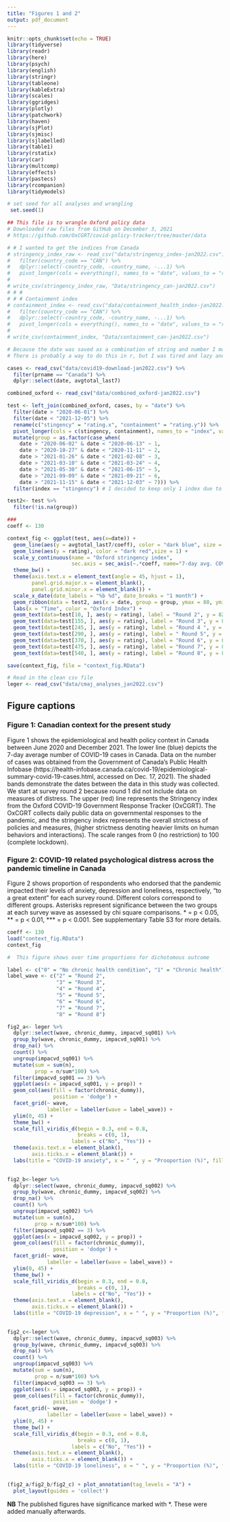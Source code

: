 ```yaml
---
title: "Figures 1 and 2"
output: pdf_document
---
```


```r
knitr::opts_chunk$set(echo = TRUE)
library(tidyverse)
library(readr)
library(here)
library(psych)
library(english)
library(stringr)
library(tableone)
library(kableExtra)
library(scales)
library(ggridges)
library(plotly)
library(patchwork)
library(haven)
library(sjPlot)
library(sjmisc)
library(sjlabelled)
library(table1)
library(rstatix)
library(car)
library(multcomp)
library(effects)
library(pastecs)
library(rcompanion)
library(tidymodels)
```

```r
# set seed for all analyses and wrangling
 set.seed(1)

## This file is to wrangle Oxford policy data
# Downloaded raw files from GitHub on December 3, 2021
# https://github.com/OxCGRT/covid-policy-tracker/tree/master/data

# # I wanted to get the indices from Canada
# stringency_index_raw <- read_csv("data/stringency_index-jan2022.csv") %>%
#   filter(country_code == "CAN") %>%
#   dplyr::select(-country_code, -country_name, -...1) %>%
#   pivot_longer(cols = everything(), names_to = "date", values_to = "rating")
# 
# write_csv(stringency_index_raw, "Data/stringency_can-jan2022.csv")
# # #
# # # Containment index
# containment_index <- read_csv("data/containment_health_index-jan2022.csv") %>%
#   filter(country_code == "CAN") %>%
#   dplyr::select(-country_code, -country_name, -...1) %>%
#   pivot_longer(cols = everything(), names_to = "date", values_to = "rating")
# 
# write_csv(containment_index, "Data/containment_can-jan2022.csv")

# Because the date was saved as a combination of string and number I manually converted to YYYY-MM-DD format for the ease of processing further
# There is probably a way to do this in r, but I was tired and lazy and it was a quick fix

cases <- read_csv("data/covid19-download-jan2022.csv") %>%
  filter(prname == "Canada") %>%
  dplyr::select(date, avgtotal_last7)

combined_oxford <- read_csv("data/combined_oxford-jan2022.csv")

test <- left_join(combined_oxford, cases, by = "date") %>%
  filter(date > "2020-06-01") %>% 
  filter(date < "2021-12-05") %>%
  rename(c("stingency" = "rating.x", "containment" = "rating.y")) %>%
  pivot_longer(cols = c(stingency, containment), names_to = "index", values_to = "rating") %>%
  mutate(group = as.factor(case_when(
    date > "2020-06-02" & date < "2020-06-13" ~ 1,
    date > "2020-10-27" & date < "2020-11-11" ~ 2,
    date > "2021-01-26" & date < "2021-02-08" ~ 3,
    date > "2021-03-10" & date < "2021-03-24" ~ 4,
    date > "2021-05-30" & date < "2021-06-15" ~ 5,
    date > "2021-09-09" & date < "2021-09-21" ~ 6,
    date > "2021-11-15" & date < "2021-12-03" ~ 7))) %>%
  filter(index == "stingency") # I decided to keep only 1 index due to great overlap

test2<- test %>%
  filter(!is.na(group))

###
coeff <- 130

context_fig <- ggplot(test, aes(x=date)) +
  geom_line(aes(y = avgtotal_last7/coeff), color = "dark blue", size = 1) +
  geom_line(aes(y = rating), color = "dark red",size = 1) +
  scale_y_continuous(name = "Oxford stringency index",
                     sec.axis = sec_axis(~.*coeff, name="7-day avg. COVID-19 cases"))+
  theme_bw() +
  theme(axis.text.x = element_text(angle = 45, hjust = 1),
        panel.grid.major.x = element_blank(),
        panel.grid.minor.x = element_blank()) +
  scale_x_date(date_labels = "%b %d", date_breaks = "1 month") +
  geom_ribbon(data = test2, aes(x = date, group = group, ymax = 80, ymin = 0), fill = "dark gray", alpha = 0.5) +
  labs(x = "Time", color = "Oxford Index") +
  geom_text(data=test[10, ], aes(y = rating), label = "Round 2", y = 82, size = 3) +
  geom_text(data=test[155, ], aes(y = rating), label = "Round 3", y = 82, size = 3) +
  geom_text(data=test[245, ], aes(y = rating), label = "Round 4 ", y = 82, size = 3) +
  geom_text(data=test[290, ], aes(y = rating), label = " Round 5", y = 82, size = 3) +
  geom_text(data=test[370, ], aes(y = rating), label = "Round 6", y = 82, size = 3) +
  geom_text(data=test[475, ], aes(y = rating), label = "Round 7", y = 82, size = 3) +
  geom_text(data=test[540, ], aes(y = rating), label = "Round 8", y = 82, size = 3)

save(context_fig, file = "context_fig.RData")
```

```r
# Read in the clean csv file
leger <- read_csv("data/cmaj_analyses_jan2022.csv")

```

## Figure captions

### Figure 1: Canadian context for the present study

Figure 1 shows the epidemiological and health policy context in Canada between June 2020 and December 2021. The lower line (blue) depicts the 7-day average number of COVID-19 cases in Canada. Data on the number of cases was obtained from the Government of Canada’s Public Health Infobase (https://health-infobase.canada.ca/covid-19/epidemiological-summary-covid-19-cases.html, accessed on Dec. 17, 2021).  The shaded bands demonstrate the dates between the data in this study was collected. We start at survey round 2 because round 1 did not include data on measures of distress. The upper (red) line represents the Stringency index from the Oxford COVID-19 Government Response Tracker (OxCGRT). The OxCGRT collects daily public data on governmental responses to the pandemic, and the stringency index represents the overall strictness of policies and measures, (higher strictness denoting heavier limits on human behaviors and interactions). The scale ranges from 0 (no restriction) to 100 (complete lockdown).

### Figure 2: COVID-19 related psychological distress across the pandemic timeline in Canada

Figure 2 shows proportion of respondents who endorsed that the pandemic impacted their levels of anxiety, depression and loneliness, respectively, “to a great extent” for each survey round. Different colors correspond to different groups. Asterisks represent significance between the two groups at each survey wave as assessed by chi square comparisons. * = p < 0.05, ** = p < 0.01, *** = p < 0.001. See supplementary Table S3 for more details.

\newpage

```r
coeff <- 130
load("context_fig.RData")
context_fig
```

\newpage

```r
#  This figure shows over time proportions for dichotomous outcome

label <- c("0" = "No chronic health condition", "1" = "Chronic health")
label_wave <- c("2" = "Round 2",
                "3" = "Round 3",
                "4" = "Round 4",
                "5" = "Round 5",
                "6" = "Round 6",
                "7" = "Round 7",
                "8" = "Round 8")

fig2_a<- leger %>%
  dplyr::select(wave, chronic_dummy, impacvd_sq001) %>%
  group_by(wave, chronic_dummy, impacvd_sq001) %>%
  drop_na() %>%
  count() %>%
  ungroup(impacvd_sq001) %>%
  mutate(sum = sum(n),
         prop = n/sum*100) %>%
  filter(impacvd_sq001 == 3) %>%
  ggplot(aes(x = impacvd_sq001, y = prop)) +
  geom_col(aes(fill = factor(chronic_dummy)),
               position = 'dodge') +
  facet_grid(~ wave,
             labeller = labeller(wave = label_wave)) +
  ylim(0, 45) +
  theme_bw() +
  scale_fill_viridis_d(begin = 0.3, end = 0.8,
                       breaks = c(0, 1),
                     labels = c("No", "Yes")) +
  theme(axis.text.x = element_blank(),
        axis.ticks.x = element_blank()) +
  labs(title = "COVID-19 anxiety", x = " ", y = "Prooportion (%)", fill = "Chronic condition")
 

fig2_b<-leger %>%
  dplyr::select(wave, chronic_dummy, impacvd_sq002) %>%
  group_by(wave, chronic_dummy, impacvd_sq002) %>%
  drop_na() %>%
  count() %>%
  ungroup(impacvd_sq002) %>%
  mutate(sum = sum(n),
         prop = n/sum*100) %>%
  filter(impacvd_sq002 == 3) %>%
  ggplot(aes(x = impacvd_sq002, y = prop)) +
  geom_col(aes(fill = factor(chronic_dummy)),
               position = 'dodge') +
  facet_grid(~ wave,
             labeller = labeller(wave = label_wave)) +
  ylim(0, 45) +
  theme_bw() +
  scale_fill_viridis_d(begin = 0.3, end = 0.8,
                       breaks = c(0, 1),
                     labels = c("No", "Yes")) +
  theme(axis.text.x = element_blank(),
        axis.ticks.x = element_blank()) +
  labs(title = "COVID-19 depression", x = " ", y = "Prooportion (%)", fill = "Chronic condition")
 

fig2_c<-leger %>%
  dplyr::select(wave, chronic_dummy, impacvd_sq003) %>%
  group_by(wave, chronic_dummy, impacvd_sq003) %>%
  drop_na() %>%
  count() %>%
  ungroup(impacvd_sq003) %>%
  mutate(sum = sum(n),
         prop = n/sum*100) %>%
  filter(impacvd_sq003 == 3) %>%
  ggplot(aes(x = impacvd_sq003, y = prop)) +
  geom_col(aes(fill = factor(chronic_dummy)),
               position = 'dodge') +
  facet_grid(~ wave,
             labeller = labeller(wave = label_wave)) +
  ylim(0, 45) +
  theme_bw() +
  scale_fill_viridis_d(begin = 0.3, end = 0.8,
                       breaks = c(0, 1),
                     labels = c("No", "Yes")) +
  theme(axis.text.x = element_blank(),
        axis.ticks.x = element_blank()) +
  labs(title = "COVID-19 loneliness", x = " ", y = "Prooportion (%)", fill = "Chronic condition")
 

(fig2_a/fig2_b/fig2_c) + plot_annotation(tag_levels = "A") +
  plot_layout(guides = 'collect')
```

**NB** The published figures have significance marked with *. These were added manually afterwards.
